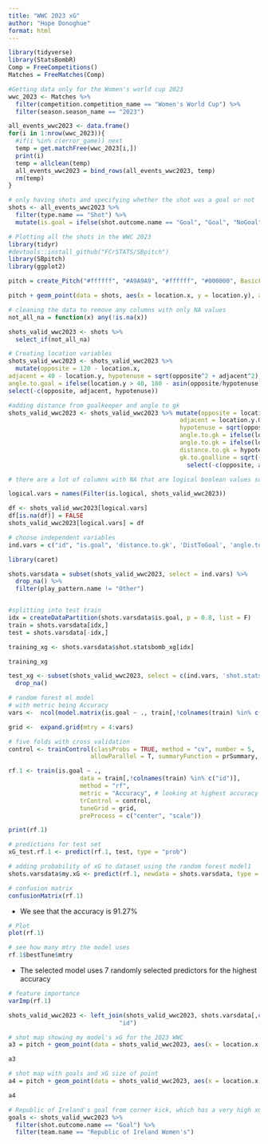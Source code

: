 ```yaml
---
title: "WWC 2023 xG"
author: "Hope Donoghue"
format: html
---
```


```r
library(tidyverse)
library(StatsBombR)
Comp = FreeCompetitions()
Matches = FreeMatches(Comp)

#Getting data only for the Women's world cup 2023
wwc_2023 <- Matches %>%
  filter(competition.competition_name == "Women's World Cup") %>%
  filter(season.season_name == "2023")

all_events_wwc2023 <- data.frame()
for(i in 1:nrow(wwc_2023)){
  #if(i %in% c(error_game)) next
  temp = get.matchFree(wwc_2023[i,])
  print(i)
  temp = allclean(temp)
  all_events_wwc2023 = bind_rows(all_events_wwc2023, temp)
  rm(temp)
}
```


```r
# only having shots and specifying whether the shot was a goal or not
shots <- all_events_wwc2023 %>%
  filter(type.name == "Shot") %>%
  mutate(is.goal = ifelse(shot.outcome.name == "Goal", "Goal", "NoGoal"))
```


```r
# Plotting all the shots in the WWC 2023
library(tidyr)
#devtools::install_github("FCrSTATS/SBpitch")
library(SBpitch)
library(ggplot2)

pitch = create_Pitch("#ffffff", "#A9A9A9", "#ffffff", "#000000", BasicFeatures = FALSE, goaltype = "box")

pitch + geom_point(data = shots, aes(x = location.x, y = location.y), alpha = 0.2, size = 2.5, shape = 16) + theme_void() + labs(title = "Shot Location in Women's World Cup 2023")
```


```r
# cleaning the data to remove any columns with only NA values
not_all_na = function(x) any(!is.na(x))
```

```r
shots_valid_wwc2023 <- shots %>%
  select_if(not_all_na)
```

```r
# Creating location variables
shots_valid_wwc2023 <- shots_valid_wwc2023 %>% 
  mutate(opposite = 120 - location.x,
adjacent = 40 - location.y, hypotenuse = sqrt(opposite^2 + adjacent^2),
angle.to.goal = ifelse(location.y > 40, 180 - asin(opposite/hypotenuse)*180/3.14, asin(opposite/hypotenuse)*180/3.14), distance.to.goal = hypotenuse) %>%
select(-c(opposite, adjacent, hypotenuse))
```


```r
#adding distance from goalkeeper and angle to gk
shots_valid_wwc2023 <- shots_valid_wwc2023 %>% mutate(opposite = location.x.GK - location.x,
                                                adjacent = location.y.GK - location.y,
                                                hypotenuse = sqrt(opposite^2 + adjacent^2),
                                                angle.to.gk = ifelse(location.y > location.y.GK, 180 - asin(opposite/hypotenuse)*180/3.14, asin(opposite/hypotenuse)*180/3.14),
                                                angle.to.gk = ifelse(location.x > location.x.GK & location.y < location.y.GK, 270 - asin(opposite/hypotenuse)*180/3.14, angle.to.gk),
                                                distance.to.gk = hypotenuse,
                                                gk.to.goalline = sqrt((120 - location.x.GK)^2 + (40 - location.y.GK)^2)) %>%
                                                  select(-c(opposite, adjacent, hypotenuse))
```

```r
# there are a lot of columns with NA that are logical boolean values so replace with FALSE

logical.vars = names(Filter(is.logical, shots_valid_wwc2023))

df <- shots_valid_wwc2023[logical.vars]
df[is.na(df)] = FALSE
shots_valid_wwc2023[logical.vars] = df

```


```r
# choose independent variables
ind.vars = c("id", "is.goal", 'distance.to.gk', 'DistToGoal', 'angle.to.gk', 'angle.to.goal', 'gk.to.goalline', 'play_pattern.name','shot.body_part.name', 'shot.type.name', 'shot.technique.name')
```

```r
library(caret) 

shots.varsdata = subset(shots_valid_wwc2023, select = ind.vars) %>%
  drop_na() %>%
  filter(play_pattern.name != "Other")


#splitting into test train
idx = createDataPartition(shots.varsdata$is.goal, p = 0.8, list = F)
train = shots.varsdata[idx,]
test = shots.varsdata[-idx,]
```

```r
training_xg <- shots.varsdata$shot.statsbomb_xg[idx]

training_xg

test_xg <- subset(shots_valid_wwc2023, select = c(ind.vars, 'shot.statsbomb_xg')) %>%
  drop_na()
```


```r
# random forest ml model 
# with metric being Accuracy 
vars <-  ncol(model.matrix(is.goal ~ ., train[,!colnames(train) %in% c("id")])) - 2

grid <-  expand.grid(mtry = 4:vars)

# five folds with cross validation 
control <- trainControl(classProbs = TRUE, method = "cv", number = 5,
                       allowParallel = T, summaryFunction = prSummary, savePredictions = T)

rf.1 <- train(is.goal ~ .,
                    data = train[,!colnames(train) %in% c("id")], 
                    method = "rf",
                    metric = "Accuracy", # looking at highest accuracy for metric
                    trControl = control,
                    tuneGrid = grid,
                    preProcess = c("center", "scale"))

print(rf.1)

```

```r
# predictions for test set
xG_test.rf.1 <- predict(rf.1, test, type = "prob")
```

```r
# adding probability of xG to dataset using the random forest model1 
shots.varsdata$my.xG <- predict(rf.1, newdata = shots.varsdata, type = "prob")
```

```r
# confusion matrix
confusionMatrix(rf.1)
```
- We see that the accuracy is 91.27%

```r
# Plot 
plot(rf.1)
```

```r
# see how many mtry the model uses
rf.1$bestTune$mtry
```
- The selected model uses 7 randomly selected predictors for the highest accuracy

```r
# feature importance 
varImp(rf.1)
```


```r
shots_valid_wwc2023 <- left_join(shots_valid_wwc2023, shots.varsdata[,c("id", "my.xG")], by = 
                               "id")
```


```r
# shot map showing my model's xG for the 2023 WWC
a3 = pitch + geom_point(data = shots_valid_wwc2023, aes(x = location.x, y = location.y, color = my.xG$Goal)) + labs(color = "xG", title = "Expected Goals Model Women's World Cup 2023")

a3
```

```r
# shot map with goals and xG size of point
a4 = pitch + geom_point(data = shots_valid_wwc2023, aes(x = location.x, y = location.y, size = my.xG$Goal, color = shot.outcome.name == "Goal")) + labs(size = "xG", color = "Goal?")

a4
```

```r
# Republic of Ireland's goal from corner kick, which has a very high xG - need to investigate this
goals <- shots_valid_wwc2023 %>%
  filter(shot.outcome.name == "Goal") %>%
  filter(team.name == "Republic of Ireland Women's")
```


